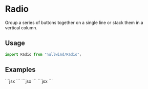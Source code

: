 
<Meta
  title="Radio"
  description="Group a series of buttons together on a single line or stack them in a vertical column."
/>

# Radio

Group a series of buttons together on a single line or stack them in a vertical column.

## Usage

```jsx
import Radio from "nullwind/Radio";
```

## Examples

<Playground title="Default">
  <Playground.Preview>
    <Radio label="Some label here" />
  </Playground.Preview>
  <Playground.Code>
    ```jsx
    <Radio label="Some label here" />
    ```
  </Playground.Code>
</Playground>

<Playground title="With helper">
  <Playground.Preview>
    <Radio label="Some label here" helper="This is a helper" />
  </Playground.Preview>
  <Playground.Code>
    ```jsx
    <Radio label="Some label here" helper="This is a helper" />
    ```
  </Playground.Code>
</Playground>

<Playground title="Disabled">
  <Playground.Preview>
    <Radio label="Some label here" disabled />
  </Playground.Preview>
  <Playground.Code>
    ```jsx
    <Radio label="Some label here" disabled />
    ```
  </Playground.Code>
</Playground>
